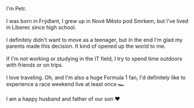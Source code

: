 I'm Petr.
\
\
I was born in Frýdlant, I grew up in Nové Město pod Smrkem, but I've lived
in Liberec since high school.
\
\
I definitely didn't want to move as a teenager,
but in the end I'm glad my parents made this decision.
It kind of opened up the world to me.
\
\
If I'm not working or studying in the IT field,
I try to spend time outdoors with friends or on trips.
\
\
I love traveling. Oh, and I'm also a huge Formula 1 fan,
I'd definitely like to experience a race weekend live at least once 🏎️
\
\
I am a happy husband and father of our son ❤️
